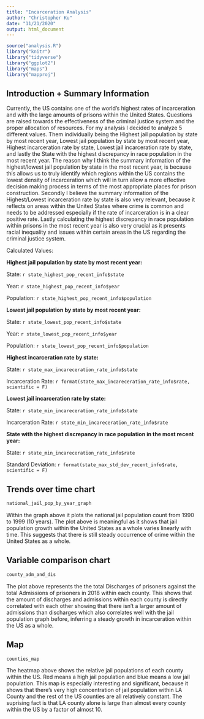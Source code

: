 ```yaml
---
title: "Incarceration Analysis"
author: "Christopher Ku"
date: "11/21/2020"
output: html_document
---
```

```r
source("analysis.R")
library("knitr")
library("tidyverse")
library("ggplot2")
library("maps")
library("mapproj")
```

## Introduction + Summary Information
Currently, the US contains one of the world's highest rates of incarceration and with the large amounts of prisons within the United States. Questions are raised towards the effectiveness of the criminal justice system and the proper allocation of resources. For my analysis I decided to analyze 5 different values. Them individually being the Highest jail population by state by most recent year, Lowest jail population by state by most recent year, Highest incarceration rate by state, Lowest jail incarceration rate by state, and lastly the State with the highest discrepancy in race population in the most recent year. The reason why I think the summary information of the highest/lowest jail population by state in the most recent year, is because this allows us to truly identify which regions within the US contains the lowest density of incarceration which will in turn allow a more effective decision making process in terms of the most appropriate places for prison construction. Secondly I believe the summary information of the Highest/Lowest incarceration rate by state is also very relevant, because it reflects on areas within the United States where crime is common and needs to be addressed especially if the rate of incarceration is in a clear positive rate. Lastly calculating the highest discrepancy in race population within prisons in the most recent year is also very crucial as it presents racial inequality and issues within certain areas in the US regarding the criminal justice system.

Calculated Values:

**Highest jail population by state by most recent year:**

State: `r state_highest_pop_recent_info$state`

Year: `r state_highest_pop_recent_info$year`

Population: `r state_highest_pop_recent_info$population`

**Lowest jail population by state by most recent year:**

State: `r state_lowest_pop_recent_info$state`

Year: `r state_lowest_pop_recent_info$year`

Population: `r state_lowest_pop_recent_info$population`

**Highest incarceration rate by state:**

State: `r state_max_incareceration_rate_info$state`

Incarceration Rate: `r format(state_max_incareceration_rate_info$rate, scientific = F)`

**Lowest jail incarceration rate by state:**

State: `r state_min_incareceration_rate_info$state`

Incarceration Rate: `r state_min_incareceration_rate_info$rate`

**State with the highest discrepancy in race population in the most recent year:**

State: `r state_min_incareceration_rate_info$rate`

Standard Deviation: `r format(state_max_std_dev_recent_info$rate, scientific = F)`

## Trends over time chart
```r
national_jail_pop_by_year_graph
```

Within the graph above it plots the national jail population count from 1990 to 1999 (10 years). The plot above is meaningful as it shows that jail population growth within the United States as a whole varies linearly with time. This suggests that there is still steady occurrence of crime within the United States as a whole.

## Variable comparison chart
```r
county_adm_and_dis
```

The plot above represents the the total Discharges of prisoners against the total Admissions of prisoners in 2018 within each county. This shows that the amount of discharges and admissions within each county is directly correlated with each other showing that there isn't a larger amount of admissions than discharges which also correlates well with the jail population graph before, inferring a steady growth in incarceration within the US as a whole.

## Map
```r
counties_map
```

The heatmap above shows the relative jail populations of each county within the US. Red means a high jail population and blue means a low jail population. This map is especially interesting and significant, because it shows that there's very high concentration of jail population within LA County and the rest of the US counties are all relatively constant. The suprising fact is that LA county alone is large than almost every county within the US by a factor of almost 10.